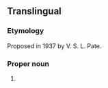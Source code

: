 ==Translingual==

===Etymology===
Proposed in 1937 by V. S. L. Pate.
{{wikipedia}}
{{wikispecies|Bembicinae}}

===Proper noun===
{{head|mul|proper noun}}

# {{taxon|genus|subfamily|Bembicinae|several [[sand wasp]]s that make a buzzing sound}}